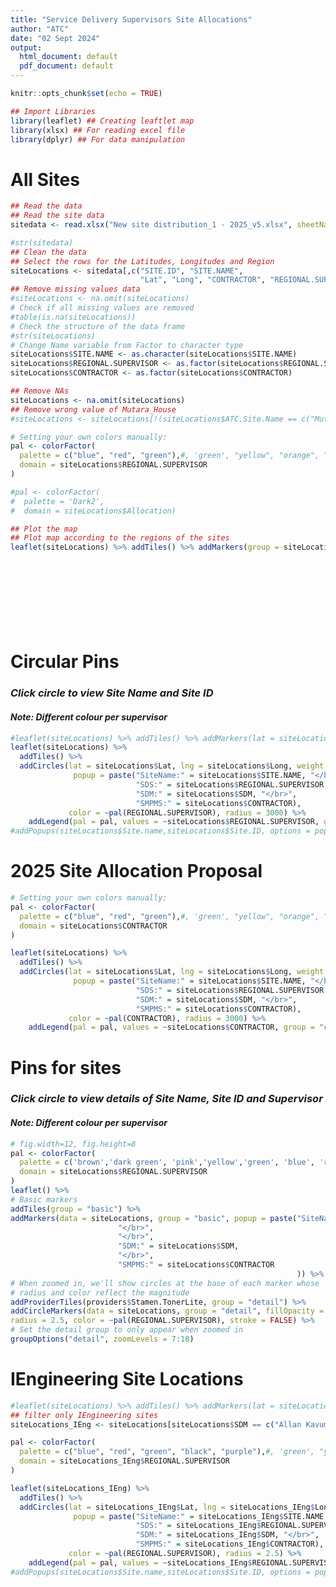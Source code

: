 ```yaml
---
title: "Service Delivery Supervisors Site Allocations"
author: "ATC"
date: "02 Sept 2024"
output:
  html_document: default
  pdf_document: default
---
```


```r
knitr::opts_chunk$set(echo = TRUE)
```


```r
## Import Libraries
library(leaflet) ## Creating leaftlet map
library(xlsx) ## For reading excel file
library(dplyr) ## For data manipulation
```


# All Sites
   

```r
## Read the data
## Read the site data
sitedata <- read.xlsx("New site distribution_1 - 2025_v5.xlsx", sheetName = "2025 HOTO")

#str(sitedata)
## Clean the data
## Select the rows for the Latitudes, Longitudes and Region
siteLocations <- sitedata[,c("SITE.ID", "SITE.NAME", 
                             "Lat", "Long", "CONTRACTOR", "REGIONAL.SUPERVISOR", "SDM")]
## Remove missing values data
#siteLocations <- na.omit(siteLocations)
# Check if all missing values are removed
#table(is.na(siteLocations))
# Check the structure of the data frame
#str(siteLocations)
# Change Name variable from Factor to character type
siteLocations$SITE.NAME <- as.character(siteLocations$SITE.NAME)
siteLocations$REGIONAL.SUPERVISOR <- as.factor(siteLocations$REGIONAL.SUPERVISOR)
siteLocations$CONTRACTOR <- as.factor(siteLocations$CONTRACTOR)

## Remove NAs
siteLocations <- na.omit(siteLocations)
## Remove wrong value of Mutara_House
#siteLocations <- siteLocations[!(siteLocations$ATC.Site.Name == c("Mutara_House")),]

# Setting your own colors manually:
pal <- colorFactor(
  palette = c("blue", "red", "green"),#, 'green', "yellow", "orange", "black", "purple", "pink", "brown", "grey"),
  domain = siteLocations$REGIONAL.SUPERVISOR
)

#pal <- colorFactor(
#  palette = 'Dark2',
#  domain = siteLocations$Allocation)

## Plot the map
## Plot map according to the regions of the sites
leaflet(siteLocations) %>% addTiles() %>% addMarkers(group = siteLocations$REGIONAL.SUPERVISOR, lat = siteLocations$Lat, lng = siteLocations$Long, popup = paste("SiteName:" = siteLocations$SITE.NAME, "</br>",
                                                                                                                              "SiteID:" = siteLocations$SITE.ID,
                                                                                                                              "</br>",
                                                                                                                              "SDS: " = siteLocations$REGIONAL.SUPERVISOR,
                                                                                                                              "</br>",
                                                                                                                              "SDM:" = siteLocations$SDM,
                                                                                                                              "</br>",
                                                                                                                              "SMPMS:" = siteLocations$CONTRACTOR
                                                                                                                              ), clusterOptions = markerClusterOptions())

```

# Circular Pins  

### *Click circle to view Site Name and Site ID*
#### *Note: Different colour per supervisor*  

```r
#leaflet(siteLocations) %>% addTiles() %>% addMarkers(lat = siteLocations$Latitude, lng = siteLocations$Longitude) %>% addPopups(siteLocations$Site.name,siteLocations$Site.ID, options = popupOptions(closeButton = FALSE))
leaflet(siteLocations) %>%
  addTiles() %>%
  addCircles(lat = siteLocations$Lat, lng = siteLocations$Long, weight = 1, 
              popup = paste("SiteName:" = siteLocations$SITE.NAME, "</br>",                                                      "SiteID:" = siteLocations$SITE.ID, "</br>", 
                            "SDS:" = siteLocations$REGIONAL.SUPERVISOR, "</br>",
                            "SDM:" = siteLocations$SDM, "</br>",
                            "SMPMS:" = siteLocations$CONTRACTOR), 
             color = ~pal(REGIONAL.SUPERVISOR), radius = 3000) %>%
    addLegend(pal = pal, values = ~siteLocations$REGIONAL.SUPERVISOR, group = "circles", position = "bottomright")
#addPopups(siteLocations$Site.name,siteLocations$Site.ID, options = popupOptions(closeButton = FALSE))
```
# 2025 Site Allocation Proposal


```r

# Setting your own colors manually:
pal <- colorFactor(
  palette = c("blue", "red", "green"),#, 'green', "yellow", "orange", "black", "purple", "pink", "brown", "grey"),
  domain = siteLocations$CONTRACTOR
)

leaflet(siteLocations) %>%
  addTiles() %>%
  addCircles(lat = siteLocations$Lat, lng = siteLocations$Long, weight = 1, 
              popup = paste("SiteName:" = siteLocations$SITE.NAME, "</br>",                                                      "SiteID:" = siteLocations$SITE.ID, "</br>", 
                            "SDS:" = siteLocations$REGIONAL.SUPERVISOR, "</br>",
                            "SDM:" = siteLocations$SDM, "</br>",
                            "SMPMS:" = siteLocations$CONTRACTOR), 
             color = ~pal(CONTRACTOR), radius = 3000) %>%
    addLegend(pal = pal, values = ~siteLocations$CONTRACTOR, group = "circles", position = "bottomright")
```

# Pins for sites  

### *Click circle to view details of Site Name, Site ID and Supervisor*  
#### *Note: Different colour per supervisor*  
```r
# fig.width=12, fig.height=8
pal <- colorFactor(
  palette = c('brown','dark green', 'pink','yellow','green', 'blue', 'red'),#, 'green', "yellow", "orange", "black", "purple", "pink", "brown", "grey"),
  domain = siteLocations$REGIONAL.SUPERVISOR
)
leaflet() %>%
# Basic markers
addTiles(group = "basic") %>%
addMarkers(data = siteLocations, group = "basic", popup = paste("SiteName:" = siteLocations$SITE.NAME, "</br>",                                                                                        "SiteID:" = siteLocations$SITE.ID,
                        "</br>",                                                                                        "Supervisor:" = siteLocations$REGIONAL.SUPERVISOR,
                        "</br>",
                        "SDM:" = siteLocations$SDM,
                        "</br>",
                        "SMPMS:" = siteLocations$CONTRACTOR
                                                                )) %>%
# When zoomed in, we'll show circles at the base of each marker whose
# radius and color reflect the magnitude
addProviderTiles(providers$Stamen.TonerLite, group = "detail") %>%
addCircleMarkers(data = siteLocations, group = "detail", fillOpacity = 0.5,
radius = 2.5, color = ~pal(REGIONAL.SUPERVISOR), stroke = FALSE) %>%
# Set the detail group to only appear when zoomed in
groupOptions("detail", zoomLevels = 7:18)
```

# IEngineering Site Locations
```r
#leaflet(siteLocations) %>% addTiles() %>% addMarkers(lat = siteLocations$Latitude, lng = siteLocations$Longitude) %>% addPopups(siteLocations$Site.name,siteLocations$Site.ID, options = popupOptions(closeButton = FALSE))
## filter only IEngineering sites
siteLocations_IEng <- siteLocations[siteLocations$SDM == c("Allan Kavuma"),]

pal <- colorFactor(
  palette = c("blue", "red", "green", "black", "purple"),#, 'green', "yellow", "orange", "black", "purple", "pink", "brown", "grey"),
  domain = siteLocations_IEng$REGIONAL.SUPERVISOR
)

leaflet(siteLocations_IEng) %>%
  addTiles() %>%
  addCircles(lat = siteLocations_IEng$Lat, lng = siteLocations_IEng$Long, weight = 1, 
              popup = paste("SiteName:" = siteLocations_IEng$SITE.NAME, "</br>",                                                      "SiteID:" = siteLocations_IEng$SITE.ID, "</br>", 
                            "SDS:" = siteLocations_IEng$REGIONAL.SUPERVISOR, "</br>",
                            "SDM:" = siteLocations_IEng$SDM, "</br>",
                            "SMPMS:" = siteLocations_IEng$CONTRACTOR), 
             color = ~pal(REGIONAL.SUPERVISOR), radius = 2.5) %>%
    addLegend(pal = pal, values = ~siteLocations_IEng$REGIONAL.SUPERVISOR, group = "circles", position = "bottomright")
#addPopups(siteLocations$Site.name,siteLocations$Site.ID, options = popupOptions(closeButton = FALSE))
```
